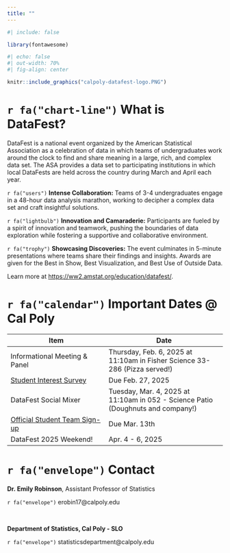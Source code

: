 ```yaml
---
title: ""
---
```


```r
#| include: false

library(fontawesome)
```

```r
#| echo: false
#| out-width: 70%
#| fig-align: center

knitr::include_graphics("calpoly-datafest-logo.PNG")
```

# `r fa("chart-line")` What is DataFest?

DataFest is a national event organized by the American Statistical Association as a celebration of data in which teams of undergraduates work around the clock to find and share meaning in a large, rich, and complex data set. The ASA provides a data set to participating institutions in which local DataFests are held across the country during March and April each year.

`r fa("users")` **Intense Collaboration:** Teams of 3-4 undergraduates engage in a 48-hour data analysis marathon, working to decipher a complex data set and craft insightful solutions.

`r fa("lightbulb")` **Innovation and Camaraderie:** Participants are fueled by a spirit of innovation and teamwork, pushing the boundaries of data exploration while fostering a supportive and collaborative environment.

`r fa("trophy")` **Showcasing Discoveries:** The event culminates in 5-minute presentations where teams share their findings and insights. Awards are given for the Best in Show, Best Visualization, and Best Use of Outside Data.

Learn more at <https://ww2.amstat.org/education/datafest/>.

# `r fa("calendar")` Important Dates \@ Cal Poly

| Item                               | Date                                      |
|------------------------------------|-------------------------------------------|
| Informational Meeting & Panel      | Thursday, Feb. 6, 2025 at 11:10am in Fisher Science 33-286 (Pizza served!)  |
| [Student Interest Survey](https://forms.office.com/r/ru8MWjZfYL) | Due Feb. 27, 2025            |
| DataFest Social Mixer              | Tuesday, Mar. 4, 2025 at 11:10am in 052 - Science Patio (Doughnuts and company!) |
| [Official Student Team Sign-up](https://forms.office.com/r/Ktm0byzLqT) | Due Mar. 13th      |
| DataFest 2025 Weekend!             | Apr. 4 - 6, 2025 |

# `r fa("envelope")` Contact

**Dr. Emily Robinson**, Assistant Professor of Statistics

`r fa("envelope")` erobin17\@calpoly.edu

<br>

**Department of Statistics, Cal Poly - SLO**

`r fa("envelope")` statisticsdepartment\@calpoly.edu

